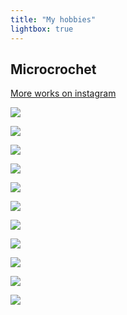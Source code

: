 ```yaml
---
title: "My hobbies"
lightbox: true
---
```


## Microcrochet   

[More works on instagram](https://www.instagram.com/dr.vero.romero/){.btn .btn-outline-primary .btn role="button" data-toggle="tooltip" target="_blank" title="instagram"}

::: {layout-ncol=2}
![](microcrochet/micro_VR_003.jpeg){group="my-gallery"}

![](microcrochet/micro_VR_000.jpeg){group="my-gallery"}

![](microcrochet/micro_VR_005.jpeg){group="my-gallery"}

![](microcrochet/micro_VR_002.jpeg){group="my-gallery"}

![](microcrochet/micro_VR_004.jpeg){group="my-gallery"}

![](microcrochet/micro_VR_007.jpeg){group="my-gallery"}

![](microcrochet/micro_VR_011.jpeg){group="my-gallery"}

![](microcrochet/micro_VR_001.jpeg){group="my-gallery"}

![](microcrochet/micro_VR_008.jpeg){group="my-gallery"}

![](microcrochet/micro_VR_009.jpeg){group="my-gallery"}

![](microcrochet/micro_VR_010.jpeg){group="my-gallery"}


:::

